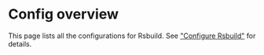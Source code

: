 # Config overview

This page lists all the configurations for Rsbuild. See ["Configure Rsbuild"](/guide/configuration/rsbuild) for details.


<Overview />

